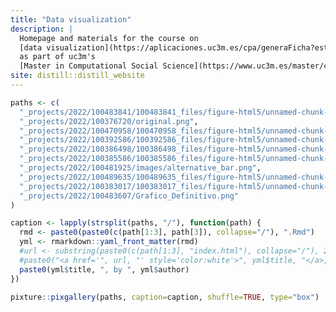 ```yaml
---
title: "Data visualization"
description: |
  Homepage and materials for the course on
  [data visualization](https://aplicaciones.uc3m.es/cpa/generaFicha?est=375&asig=19139&idioma=2),
  as part of uc3m's
  [Master in Computational Social Science](https://www.uc3m.es/master/computational-social-science)
site: distill::distill_website
---
```


```r
paths <- c(
  "_projects/2022/100483841/100483841_files/figure-html5/unnamed-chunk-4-1.png",
  "_projects/2022/100376720/original.png",
  "_projects/2022/100470958/100470958_files/figure-html5/unnamed-chunk-12-1.png",
  "_projects/2022/100392586/100392586_files/figure-html5/unnamed-chunk-14-1.png",
  "_projects/2022/100386498/100386498_files/figure-html5/unnamed-chunk-16-1.png",
  "_projects/2022/100385586/100385586_files/figure-html5/unnamed-chunk-9-1.gif",
  "_projects/2022/100481925/images/alternative_bar.png",
  "_projects/2022/100489635/100489635_files/figure-html5/unnamed-chunk-13-1.png",
  "_projects/2022/100383017/100383017_files/figure-html5/unnamed-chunk-29-1.png",
  "_projects/2022/100483607/Grafico_Definitivo.png"
)

caption <- lapply(strsplit(paths, "/"), function(path) {
  rmd <- paste0(paste0(c(path[1:3], path[3]), collapse="/"), ".Rmd")
  yml <- rmarkdown::yaml_front_matter(rmd)
  #url <- substring(paste0(c(path[1:3], "index.html"), collapse="/"), 2)
  #paste0("<a href='", url, "' style='color:white'>", yml$title, "</a>, by ", yml$author)
  paste0(yml$title, ", by ", yml$author)
})

pixture::pixgallery(paths, caption=caption, shuffle=TRUE, type="box")
```
